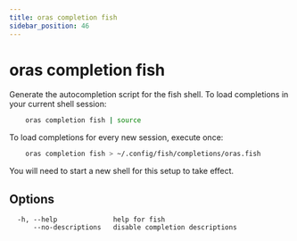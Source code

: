```yaml
---
title: oras completion fish
sidebar_position: 46
---
```


# oras completion fish

Generate the autocompletion script for the fish shell.
To load completions in your current shell session:
```bash
	oras completion fish | source
```

To load completions for every new session, execute once:
```bash
	oras completion fish > ~/.config/fish/completions/oras.fish
```

You will need to start a new shell for this setup to take effect.

## Options

```
  -h, --help              help for fish
      --no-descriptions   disable completion descriptions
```
